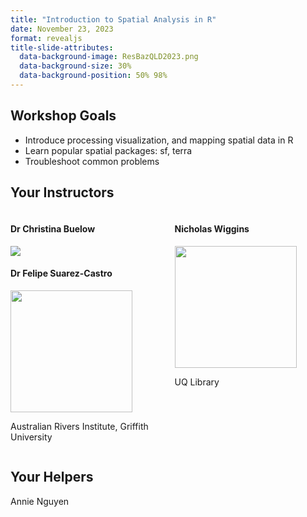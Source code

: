 ```yaml
---
title: "Introduction to Spatial Analysis in R"
date: November 23, 2023
format: revealjs
title-slide-attributes: 
  data-background-image: ResBazQLD2023.png
  data-background-size: 30%
  data-background-position: 50% 98%
---
```


## Workshop Goals

- Introduce processing visualization, and mapping spatial data in R
- Learn popular spatial packages: sf, terra
- Troubleshoot common problems


## Your Instructors

:::: {.columns}

::: {.column width="50%"}
#### Dr Christina Buelow
![](Christina_Buelow.png)


#### Dr Felipe Suarez-Castro
![](andres_felipe_suarez-castro.jpg){width="195" height="195"}

Australian Rivers Institute, Griffith University
:::

::: {.column width="50%"}
#### Nicholas Wiggins
![](nicholas_wiggins.png){width="195" height="195"}

UQ Library
:::

::::
## Your Helpers

Annie Nguyen